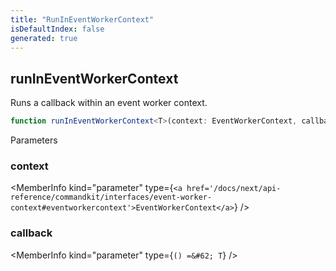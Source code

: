 ```yaml
---
title: "RunInEventWorkerContext"
isDefaultIndex: false
generated: true
---
```



<!-- This file was generated from the CommandKit source. Do not modify. Instead, re-run the "docgen" script -->


## runInEventWorkerContext

<GenerationInfo sourceFile="packages/commandkit/src/app/events/EventWorkerContext.ts" sourceLine="34" packageName="commandkit" />

Runs a callback within an event worker context.

```ts title="Signature"
function runInEventWorkerContext<T>(context: EventWorkerContext, callback: () => T): T
```
Parameters

### context

<MemberInfo kind="parameter" type={`<a href='/docs/next/api-reference/commandkit/interfaces/event-worker-context#eventworkercontext'>EventWorkerContext</a>`} />

### callback

<MemberInfo kind="parameter" type={`() =&#62; T`} />

